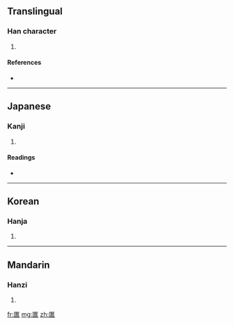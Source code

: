 ==Translingual==

===Han character===
{{Han char|rn=22|rad=匚|as=12|sn=14|four=|canj=尸大口口 (SKRR)}}

# {{defn|Han|sort=匚12}}

====References====
* {{Han ref|kx=0154.210|dkj=02652|dj=0346.250|hdz=10089.130|uh=5332|ud=21298}}

----

==Japanese==

===Kanji===
{{ja-kanji|grade=|rs=匚12}}

# {{defn|Japanese|sort=匚12}}

====Readings====
* {{ja-readings|on=[[れん]] (ren)|kun=[[はこ]] (hako)}}

----

==Korean==

===Hanja===
{{ko-hanja|hangeul=렴|rv=ryeom|mr=ryŏm}}

# {{defn|Korean|sort=匚12}}

----

==Mandarin==

===Hanzi===
{{cmn-hanzi|pin=[[lián]] ([[lian2]]), [[ōu]] ([[ou1]])|wg=lien<sup>2</sup>, ou<sup>1</sup>}}

# {{defn|Mandarin|sort=匚12}}

[[fr:匲]]
[[mg:匲]]
[[zh:匲]]